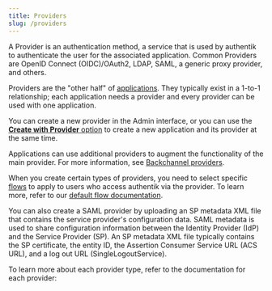 ```yaml
---
title: Providers
slug: /providers
---
```



A Provider is an authentication method, a service that is used by authentik to authenticate the user for the associated application. Common Providers are OpenID Connect (OIDC)/OAuth2, LDAP, SAML, a generic proxy provider, and others.

Providers are the "other half" of [applications](../applications/index.md). They typically exist in a 1-to-1 relationship; each application needs a provider and every provider can be used with one application.

You can create a new provider in the Admin interface, or you can use the [**Create with Provider** option](../applications/manage_apps.mdx#create-an-application-and-provider-pair) to create a new application and its provider at the same time.

Applications can use additional providers to augment the functionality of the main provider. For more information, see [Backchannel providers](../applications/manage_apps.mdx#backchannel-providers).

When you create certain types of providers, you need to select specific [flows](../flows-stages/flow/index.md) to apply to users who access authentik via the provider. To learn more, refer to our [default flow documentation](../flows-stages/flow/examples/default_flows.md).

You can also create a SAML provider by uploading an SP metadata XML file that contains the service provider's configuration data. SAML metadata is used to share configuration information between the Identity Provider (IdP) and the Service Provider (SP). An SP metadata XML file typically contains the SP certificate, the entity ID, the Assertion Consumer Service URL (ACS URL), and a log out URL (SingleLogoutService).

To learn more about each provider type, refer to the documentation for each provider:

<DocCardList />

